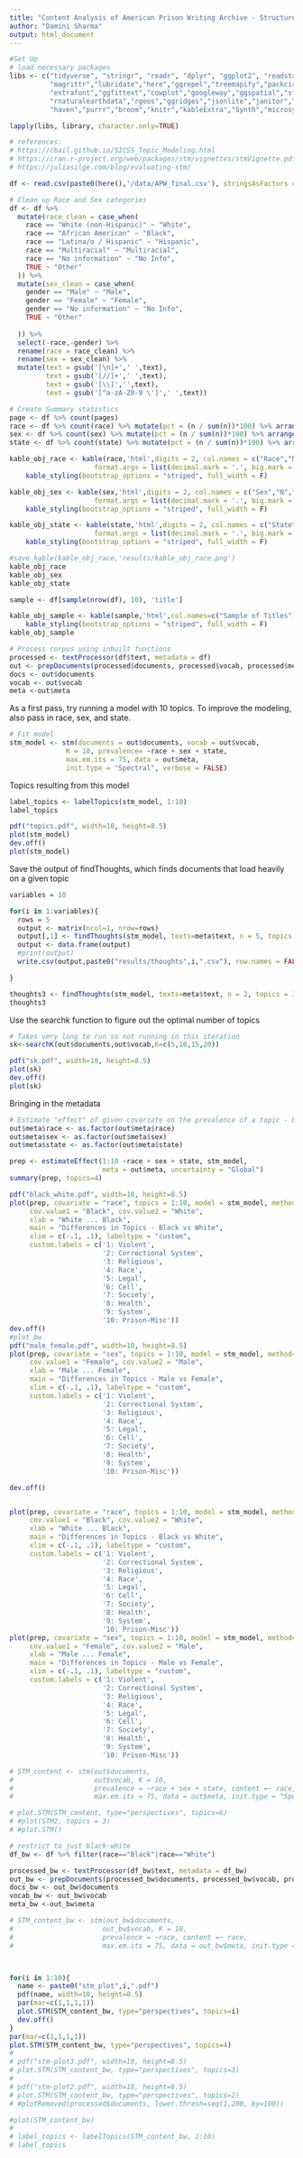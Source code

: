 ```yaml
---
title: "Content Analysis of American Prison Writing Archive - Structured Topic Modeling"
author: "Damini Sharma"
output: html_document
---
```


```r
#Set Up
# load necessary packages 
libs <- c("tidyverse", "stringr", "readr", "dplyr", "ggplot2", "readstata13","foreign",
          "magrittr","lubridate","here","ggrepel","treemapify","packcircles", "ggalluvial","ggrepel",
          "extrafont","ggfittext","cowplot","googleway","ggspatial","sf","rnaturalearth",
          "rnaturalearthdata","rgeos","ggridges","jsonlite","janitor","AER","stargazer","gridExtra",
          "haven","purrr","broom","knitr","kableExtra","Synth","microsynth", "rstanarm","lme4","tidyr","topicmodels","stm","glmnet")

lapply(libs, library, character.only=TRUE)
```

```r
# references:
# https://cbail.github.io/SICSS_Topic_Modeling.html
# https://cran.r-project.org/web/packages/stm/vignettes/stmVignette.pdf
# https://juliasilge.com/blog/evaluating-stm/

df <- read.csv(paste0(here(),'/data/APW_final.csv'), stringsAsFactors = FALSE)

# Clean up Race and Sex categories 
df <- df %>% 
  mutate(race_clean = case_when(
    race == "White (non-Hispanic)" ~ "White",
    race == "African American" ~ "Black",
    race == "Latina/o / Hispanic" ~ "Hispanic",
    race == "Multiracial" ~ "Multiracial",
    race == "No information" ~ "No Info",
    TRUE ~ "Other"
  )) %>% 
  mutate(sex_clean = case_when(
    gender == "Male" ~ "Male",
    gender == "Female" ~ "Female",
    gender == "No information" ~ "No Info",
    TRUE ~ "Other"
    
  )) %>% 
  select(-race,-gender) %>% 
  rename(race = race_clean) %>% 
  rename(sex = sex_clean) %>% 
  mutate(text = gsub('[\n]+',' ',text),
         text = gsub('[//]+',' ',text),
         text = gsub('[\\]','',text),
         text = gsub('[^a-zA-Z0-9 \']',' ',text))
```


```r
# Create Summary statistics
page <- df %>% count(pages) 
race <- df %>% count(race) %>% mutate(pct = (n / sum(n))*100) %>% arrange(-pct)
sex <- df %>% count(sex) %>% mutate(pct = (n / sum(n))*100) %>% arrange(-pct)
state <- df %>% count(state) %>% mutate(pct = (n / sum(n))*100) %>% arrange(-pct) %>% top_n(10)

kable_obj_race <- kable(race,'html',digits = 2, col.names = c("Race","N","Percent"),
                     format.args = list(decimal.mark = '.', big.mark = ",")) %>%
    kable_styling(bootstrap_options = "striped", full_width = F)

kable_obj_sex <- kable(sex,'html',digits = 2, col.names = c("Sex","N","Percent"),
                     format.args = list(decimal.mark = '.', big.mark = ",")) %>%
    kable_styling(bootstrap_options = "striped", full_width = F)

kable_obj_state <- kable(state,'html',digits = 2, col.names = c("State","N","Percent"),
                     format.args = list(decimal.mark = '.', big.mark = ",")) %>%
    kable_styling(bootstrap_options = "striped", full_width = F)

#save_kable(kable_obj_race,'results/kable_obj_race.png')
kable_obj_race
kable_obj_sex
kable_obj_state

sample <- df[sample(nrow(df), 10), 'title']

kable_obj_sample <- kable(sample,'html',col.names=c("Sample of Titles")) %>%
    kable_styling(bootstrap_options = "striped", full_width = F)
kable_obj_sample
```

```r
# Process corpus using inbuilt functions
processed <- textProcessor(df$text, metadata = df)
out <- prepDocuments(processed$documents, processed$vocab, processed$meta)
docs <- out$documents
vocab <- out$vocab
meta <-out$meta
```



As a first pass, try running a model with 10 topics. To improve the modeling, also pass in race, sex, and state. 
```r
# Fit model
stm_model <- stm(documents = out$documents, vocab = out$vocab,
              K = 10, prevalence= ~race + sex + state,
              max.em.its = 75, data = out$meta,
              init.type = "Spectral", verbose = FALSE)

```

Topics resulting from this model

```r
label_topics <- labelTopics(stm_model, 1:10)
label_topics
```

```r
pdf("topics.pdf", width=10, height=8.5)
plot(stm_model)
dev.off()
plot(stm_model)

```

Save the output of findThoughts, which finds documents that load heavily on a given topic

```r
variables = 10

for(i in 1:variables){
  rows = 5
  output <- matrix(ncol=1, nrow=rows)
  output[,1] <- findThoughts(stm_model, texts=meta$text, n = 5, topics = i)$docs[[1]]
  output <- data.frame(output)
  #print(output)
  write.csv(output,paste0("results/thoughts",i,".csv"), row.names = FALSE)

}

thoughts3 <- findThoughts(stm_model, texts=meta$text, n = 2, topics = 3)$docs[[1]]
thoughts3
```

Use the searchk function to figure out the optimal number of topics
```r

# Takes very long to run so not running in this iteration 
sk<-searchK(out$documents,out$vocab,K=c(5,10,15,20))

pdf("sk.pdf", width=10, height=8.5)
plot(sk)
dev.off()
plot(sk)
```


Bringing in the metadata

```r
# Estimate "effect" of given covariate on the prevalence of a topic - bringing in the metadaa 
out$meta$race <- as.factor(out$meta$race)
out$meta$sex <- as.factor(out$meta$sex)
out$meta$state <- as.factor(out$meta$state)

prep <- estimateEffect(1:10 ~race + sex + state, stm_model,
                       meta = out$meta, uncertainty = "Global")
summary(prep, topics=4)

pdf("black_white.pdf", width=10, height=8.5)
plot(prep, covariate = "race", topics = 1:10, model = stm_model, method="difference",
     cov.value1 = "Black", cov.value2 = "White",
     xlab = "White ... Black",
     main = "Differences in Topics - Black vs White",
     xlim = c(-.1, .1), labeltype = "custom",
     custom.labels = c('1: Violent',
                       '2: Correctional System',
                       '3: Religious',
                       '4: Race',
                       '5: Legal',
                       '6: Cell',
                       '7: Society',
                       '8: Health',
                       '9: System',
                       '10: Prison-Misc'))
dev.off()
#plot_bw
pdf("male_female.pdf", width=10, height=8.5)
plot(prep, covariate = "sex", topics = 1:10, model = stm_model, method="difference",
     cov.value1 = "Female", cov.value2 = "Male",
     xlab = "Male ... Female",
     main = "Differences in Topics - Male vs Female",
     xlim = c(-.1, .1), labeltype = "custom",
     custom.labels = c('1: Violent',
                       '2: Correctional System',
                       '3: Religious',
                       '4: Race',
                       '5: Legal',
                       '6: Cell',
                       '7: Society',
                       '8: Health',
                       '9: System',
                       '10: Prison-Misc'))

dev.off()


plot(prep, covariate = "race", topics = 1:10, model = stm_model, method="difference",
     cov.value1 = "Black", cov.value2 = "White",
     xlab = "White ... Black",
     main = "Differences in Topics - Black vs White",
     xlim = c(-.1, .1), labeltype = "custom",
     custom.labels = c('1: Violent',
                       '2: Correctional System',
                       '3: Religious',
                       '4: Race',
                       '5: Legal',
                       '6: Cell',
                       '7: Society',
                       '8: Health',
                       '9: System',
                       '10: Prison-Misc'))
plot(prep, covariate = "sex", topics = 1:10, model = stm_model, method="difference",
     cov.value1 = "Female", cov.value2 = "Male",
     xlab = "Male ... Female",
     main = "Differences in Topics - Male vs Female",
     xlim = c(-.1, .1), labeltype = "custom",
     custom.labels = c('1: Violent',
                       '2: Correctional System',
                       '3: Religious',
                       '4: Race',
                       '5: Legal',
                       '6: Cell',
                       '7: Society',
                       '8: Health',
                       '9: System',
                       '10: Prison-Misc'))

```

```r

# STM_content <- stm(out$documents, 
#                    out$vocab, K = 10,
#                    prevalence = ~race + sex + state, content =~ race,
#                    max.em.its = 75, data = out$meta, init.type = "Spectral")

# plot.STM(STM_content, type="perspectives", topics=6)
# #plot(STM2, topics = 3)
# #plot.STM()

```


```r
# restrict to just black-white
df_bw <- df %>% filter(race=="Black"|race=="White")

processed_bw <- textProcessor(df_bw$text, metadata = df_bw)
out_bw <- prepDocuments(processed_bw$documents, processed_bw$vocab, processed_bw$meta)
docs_bw <- out_bw$documents
vocab_bw <- out_bw$vocab
meta_bw <-out_bw$meta

# STM_content_bw <- stm(out_bw$documents,
#                      out_bw$vocab, K = 10,
#                      prevalence = ~race, content =~ race,
#                      max.em.its = 75, data = out_bw$meta, init.type = "Spectral")



for(i in 1:10){
  name <- paste0("stm_plot",i,".pdf")
  pdf(name, width=10, height=8.5)
  par(mar=c(1,1,1,1))
  plot.STM(STM_content_bw, type="perspectives", topics=i)
  dev.off()
}
par(mar=c(1,1,1,1))
plot.STM(STM_content_bw, type="perspectives", topics=4)
# 
# pdf("stm-plot3.pdf", width=10, height=8.5)
# plot.STM(STM_content_bw, type="perspectives", topics=3)
# 
# pdf("stm-plot2.pdf", width=10, height=8.5)
# plot.STM(STM_content_bw, type="perspectives", topics=2)
# #plotRemoved(processed$documents, lower.thresh=seq(1,200, by=100))

#plot(STM_content_bw)
# 
# label_topics <- labelTopics(STM_content_bw, 1:10)
# label_topics


```



